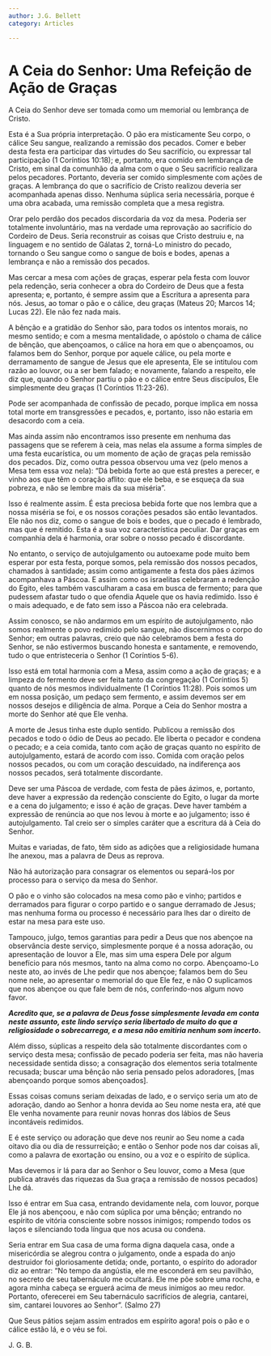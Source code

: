 ```yaml
---
author: J.G. Bellett
category: Articles

---
```


# A Ceia do Senhor: Uma Refeição de Ação de Graças

A Ceia do Senhor deve ser tomada como um memorial ou lembrança de Cristo.

Esta é a Sua própria interpretação. O pão era misticamente Seu corpo, o cálice Seu sangue, realizando a remissão dos pecados. Comer e beber desta festa era participar das virtudes do Seu sacrifício, ou expressar tal participação (1 Coríntios 10:18); e, portanto, era comido em lembrança de Cristo, em sinal da comunhão da alma com o que o Seu sacrifício realizara pelos pecadores. Portanto, deveria ser comido simplesmente com ações de graças. A lembrança do que o sacrifício de Cristo realizou deveria ser acompanhada apenas disso. Nenhuma súplica seria necessária, porque é uma obra acabada, uma remissão completa que a mesa registra.

Orar pelo perdão dos pecados discordaria da voz da mesa. Poderia ser totalmente involuntário, mas na verdade uma reprovação ao sacrifício do Cordeiro de Deus. Seria reconstruir as coisas que Cristo destruiu e, na linguagem e no sentido de Gálatas 2, torná-Lo ministro do pecado, tornando o Seu sangue como o sangue de bois e bodes, apenas a lembrança e não a remissão dos pecados.

Mas cercar a mesa com ações de graças, esperar pela festa com louvor pela redenção, seria conhecer a obra do Cordeiro de Deus que a festa apresenta; e, portanto, é sempre assim que a Escritura a apresenta para nós. Jesus, ao tomar o pão e o cálice, deu graças (Mateus 20; Marcos 14; Lucas 22). Ele não fez nada mais.

A bênção e a gratidão do Senhor são, para todos os intentos morais, no mesmo sentido; e com a mesma mentalidade, o apóstolo o chama de cálice de bênção, que abençoamos, o cálice na hora em que o abençoamos, ou falamos bem do Senhor, porque por aquele cálice, ou pela morte e derramamento de sangue de Jesus que ele apresenta, Ele se intitulou com razão ao louvor, ou a ser bem falado; e novamente, falando a respeito, ele diz que, quando o Senhor partiu o pão e o cálice entre Seus discípulos, Ele simplesmente deu graças (1 Coríntios 11:23-26).

Pode ser acompanhada de confissão de pecado, porque implica em nossa total morte em transgressões e pecados, e, portanto, isso não estaria em desacordo com a ceia.

Mas ainda assim não encontramos isso presente em nenhuma das passagens que se referem à ceia, mas nelas ela assume a forma simples de uma festa eucarística, ou um momento de ação de graças pela remissão dos pecados. Diz, como outra pessoa observou uma vez (pelo menos a Mesa tem essa voz nela): “Dá bebida forte ao que está prestes a perecer, e vinho aos que têm o coração aflito: que ele beba, e se esqueça da sua pobreza, e não se lembre mais da sua miséria”.

Isso é realmente assim. É esta preciosa bebida forte que nos lembra que a nossa miséria se foi, e os nossos corações pesados são então levantados. Ele não nos diz, como o sangue de bois e bodes, que o pecado é lembrado, mas que é remitido. Esta é a sua voz característica peculiar. Dar graças em companhia dela é harmonia, orar sobre o nosso pecado é discordante.

No entanto, o serviço de autojulgamento ou autoexame pode muito bem esperar por esta festa, porque somos, pela remissão dos nossos pecados, chamados à santidade; assim como antigamente a festa dos pães ázimos acompanhava a Páscoa. E assim como os israelitas celebraram a redenção do Egito, eles também vasculharam a casa em busca de fermento; para que pudessem afastar tudo o que ofendia Aquele que os havia redimido. Isso é o mais adequado, e de fato sem isso a Páscoa não era celebrada.

Assim conosco, se não andarmos em um espírito de autojulgamento, não somos realmente o povo redimido pelo sangue, não discernimos o corpo do Senhor; em outras palavras, creio que não celebramos bem a festa do Senhor, se não estivermos buscando honesta e santamente, e removendo, tudo o que entristeceria o Senhor (1 Coríntios 5-6).

Isso está em total harmonia com a Mesa, assim como a ação de graças; e a limpeza do fermento deve ser feita tanto da congregação (1 Coríntios 5) quanto de nós mesmos individualmente (1 Coríntios 11:28). Pois somos um em nossa posição, um pedaço sem fermento, e assim devemos ser em nossos desejos e diligência de alma. Porque a Ceia do Senhor mostra a morte do Senhor até que Ele venha.

A morte de Jesus tinha este duplo sentido. Publicou a remissão dos pecados e todo o ódio de Deus ao pecado. Ele liberta o pecador e condena o pecado; e a ceia comida, tanto com ação de graças quanto no espírito de autojulgamento, estará de acordo com isso. Comida com oração pelos nossos pecados, ou com um coração descuidado, na indiferença aos nossos pecados, será totalmente discordante.

Deve ser uma Páscoa de verdade, com festa de pães ázimos, e, portanto, deve haver a expressão da redenção consciente do Egito, o lugar da morte e a cena do julgamento; e isso é ação de graças. Deve haver também a expressão de renúncia ao que nos levou à morte e ao julgamento; isso é autojulgamento. Tal creio ser o simples caráter que a escritura dá à Ceia do Senhor.

Muitas e variadas, de fato, têm sido as adições que a religiosidade humana lhe anexou, mas a palavra de Deus as reprova.

Não há autorização para consagrar os elementos ou separá-los por processo para o serviço da mesa do Senhor.

O pão e o vinho são colocados na mesa como pão e vinho; partidos e derramados para figurar o corpo partido e o sangue derramado de Jesus; mas nenhuma forma ou processo é necessário para lhes dar o direito de estar na mesa para este uso.

Tampouco, julgo, temos garantias para pedir a Deus que nos abençoe na observância deste serviço, simplesmente porque é a nossa adoração, ou apresentação de louvor a Ele, mas sim uma espera Dele por algum benefício para nós mesmos, tanto na alma como no corpo. Abençoamo-Lo neste ato, ao invés de Lhe pedir que nos abençoe; falamos bem do Seu nome nele, ao apresentar o memorial do que Ele fez, e não O suplicamos que nos abençoe ou que fale bem de nós, conferindo-nos algum novo favor.

**_Acredito que, se a palavra de Deus fosse simplesmente levada em conta neste assunto, este lindo serviço seria libertado de muito do que a religiosidade o sobrecarrega, e a mesa não emitiria nenhum som incerto._**

Além disso, súplicas a respeito dela são totalmente discordantes com o serviço desta mesa; confissão de pecado poderia ser feita, mas não haveria necessidade sentida disso; a consagração dos elementos seria totalmente recusada; buscar uma bênção não seria pensado pelos adoradores, \[mas abençoando porque somos abençoados\].

Essas coisas comuns seriam deixadas de lado, e o serviço seria um ato de adoração, dando ao Senhor a honra devida ao Seu nome nesta era, até que Ele venha novamente para reunir novas honras dos lábios de Seus incontáveis redimidos.

E é este serviço ou adoração que deve nos reunir ao Seu nome a cada oitavo dia ou dia de ressurreição; e então o Senhor pode nos dar coisas ali, como a palavra de exortação ou ensino, ou a voz e o espírito de súplica.

Mas devemos ir lá para dar ao Senhor o Seu louvor, como a Mesa (que publica através das riquezas da Sua graça a remissão de nossos pecados) Lhe dá.

Isso é entrar em Sua casa, entrando devidamente nela, com louvor, porque Ele já nos abençoou, e não com súplica por uma bênção; entrando no espírito de vitória consciente sobre nossos inimigos; rompendo todos os laços e silenciando toda língua que nos acusa ou condena.

Seria entrar em Sua casa de uma forma digna daquela casa, onde a misericórdia se alegrou contra o julgamento, onde a espada do anjo destruidor foi gloriosamente detida; onde, portanto, o espírito do adorador diz ao entrar: “No tempo da angústia, ele me esconderá em seu pavilhão, no secreto de seu tabernáculo me ocultará. Ele me põe sobre uma rocha, e agora minha cabeça se erguerá acima de meus inimigos ao meu redor. Portanto, oferecerei em Seu tabernáculo sacrifícios de alegria, cantarei, sim, cantarei louvores ao Senhor”. (Salmo 27)

Que Seus pátios sejam assim entrados em espírito agora! pois o pão e o cálice estão lá, e o véu se foi.

J. G. B.